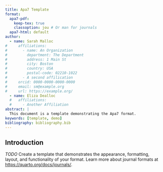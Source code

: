 ```yaml
---
title: Apa7 Template
format:
  apa7-pdf:
    keep-tex: true  
    classoption: jou # Or man for journals
  apa7-html: default
author:
  - name: Sarah Malloc
#     affiliations:
#       - name: An Organization
#         department: The Department
#         address: 1 Main St
#         city: Boston
#         country: USA
#         postal-code: 02210-1022
#       - A second affilication
#     orcid: 0000-0000-0000-0000
#     email: sm@example.org
#     url: https://example.org/
  - name: Eliza Dealloc
  #   affiliations:
  #     - Another Affiliation
abstract: |
  This document is a template demonstrating the Apa7 format.
keywords: [template, demo]
bibliography: bibliography.bib  
---
```


## Introduction {#sec-intro}

*TODO* Create a template that demonstrates the appearance, formatting, layout, and functionality of your format. Learn more about journal formats at <https://quarto.org/docs/journals/>.


